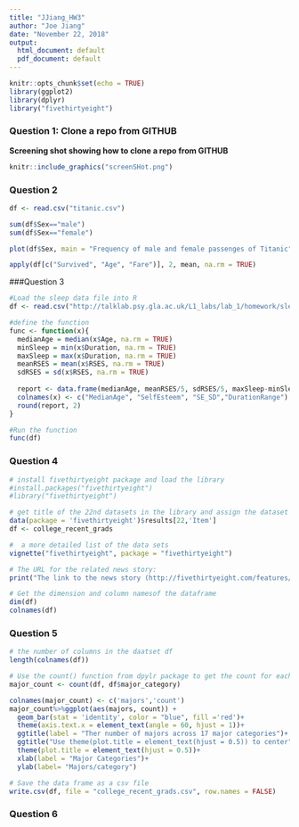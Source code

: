 ---
title: "JJiang_HW3"
author: "Joe Jiang"
date: "November 22, 2018"
output:
  html_document: default
  pdf_document: default
---

```{r setup, include=FALSE}
knitr::opts_chunk$set(echo = TRUE)
library(ggplot2)
library(dplyr)
library("fivethirtyeight")
```

### Question 1: Clone a repo from GITHUB
  **Screening shot showing how to clone a repo from GITHUB**

```{r Clone a repo GITHUB, echo=FALSE, fig.cap="Fig. 1 ScreenShot showing how to create a new dir and navigate into the right dir and clone a repo from GITHUB", fig.align ="center", out.width = '65%'}
knitr::include_graphics("screenSHot.png")
```

### Question 2 

```{r read.csv(filename)}
df <- read.csv("titanic.csv")
```

```{r the number of male and female passenges on Titanic}
sum(df$Sex=="male")
sum(df$Sex=="female")
```
```{r fig.cap = "Fig. 2 Plot showing the frequency of male and feamle passengers on Titanic.", fig.align ="center", out.width = "50%"}
plot(df$Sex, main = "Frequency of male and female passenges of Titanic", xlab = "Passenges", ylab = "Frequency")
```


```{r mean of age, fares and survival}
apply(df[c("Survived", "Age", "Fare")], 2, mean, na.rm = TRUE)
```

###Question 3
```{r build a function}
#Load the sleep data file into R
df <- read.csv("http://talklab.psy.gla.ac.uk/L1_labs/lab_1/homework/sleep_data_01.csv")

#define the function
func <- function(x){
  medianAge = median(x$Age, na.rm = TRUE)
  minSleep = min(x$Duration, na.rm = TRUE)
  maxSleep = max(x$Duration, na.rm = TRUE)
  meanRSES = mean(x$RSES, na.rm = TRUE)
  sdRSES = sd(x$RSES, na.rm = TRUE)
  
  report <- data.frame(medianAge, meanRSES/5, sdRSES/5, maxSleep-minSleep) 
  colnames(x) <- c("MedianAge", "SelfEsteem", "SE_SD","DurationRange")
  round(report, 2)
}

#Run the function
func(df)
```
### Question 4

```{r}
# install fivethirtyeight package and load the library
#install.packages("fivethirtyeight")
#library("fivethirtyeight")

# get title of the 22nd datasets in the library and assign the dataset to df
data(package = 'fivethirtyeight')$results[22,'Item']
df <- college_recent_grads

#  a more detailed list of the data sets
vignette("fivethirtyeight", package = "fivethirtyeight")

# The URL for the related news story: 
print("The link to the news story (http://fivethirtyeight.com/features/the-economic-guide-to-picking-a-college-major/)") 

# Get the dimension and column namesof the dataframe
dim(df)
colnames(df)
```

### Question 5
```{r}
# the number of columns in the daatset df
length(colnames(df))

# Use the count() function from dpylr package to get the count for each major category
major_count <- count(df, df$major_category)
```

```{r fig.cap = "Fig. 3 Bar_plot showing the frequency of each major category", fig.align ="center", out.width = "60%"}
colnames(major_count) <- c('majors','count')
major_count%>%ggplot(aes(majors, count)) +
  geom_bar(stat = 'identity', color = "blue", fill ='red')+
  theme(axis.text.x = element_text(angle = 60, hjust = 1))+
  ggtitle(label = "Ther number of majors across 17 major categories")+
  ggtitle("Use theme(plot.title = element_text(hjust = 0.5)) to center") +
  theme(plot.title = element_text(hjust = 0.5))+
  xlab(label = "Major Categories")+
  ylab(label= "Majors/category")

# Save the data frame as a csv file
write.csv(df, file = "college_recent_grads.csv", row.names = FALSE)
```

### Question 6







